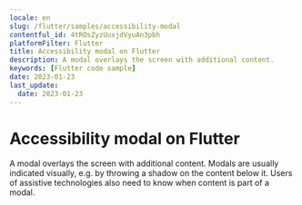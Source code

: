 ```yaml
---
locale: en
slug: /flutter/samples/accessibility-modal
contentful_id: 4tROsZyzUuxjdVyuAn3pbh
platformFilter: Flutter
title: Accessibility modal on Flutter
description: A modal overlays the screen with additional content.
keywords: [Flutter code sample]
date: 2023-01-23
last_update:
  date: 2023-01-23
---
```


# Accessibility modal on Flutter

A modal overlays the screen with additional content. Modals are usually indicated visually, e.g. by throwing a shadow on the content below it. Users of assistive technologies also need to know when content is part of a modal.

<CodeSample id="accessibility-modal" locale="en" platform="flutter"/>
